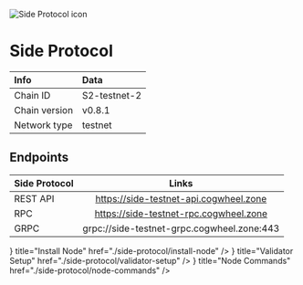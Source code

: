 
![Side Protocol icon](/icons/sideIcon.png)

# Side Protocol

| Info | Data |
| :------------      | :----------      |
| Chain ID           | S2-testnet-2    |
| Chain version      | v0.8.1  |
| Network type       | testnet   |

## Endpoints

| Side Protocol       | Links                               |
| :------------      | :----------:                        |
| REST API           | https://side-testnet-api.cogwheel.zone      |
| RPC                | https://side-testnet-rpc.cogwheel.zone      |
| GRPC               | grpc://side-testnet-grpc.cogwheel.zone:443  |

<Cards>
  <Card
    icon={<ChevronRightIcon />}
    title="Install Node"
    href="./side-protocol/install-node"
  />
  <Card
    icon={<ChevronRightIcon />}
    title="Validator Setup"
    href="./side-protocol/validator-setup"
  />
  <Card
    icon={<ChevronRightIcon />}
    title="Node Commands"
    href="./side-protocol/node-commands"
  />
</Cards>
